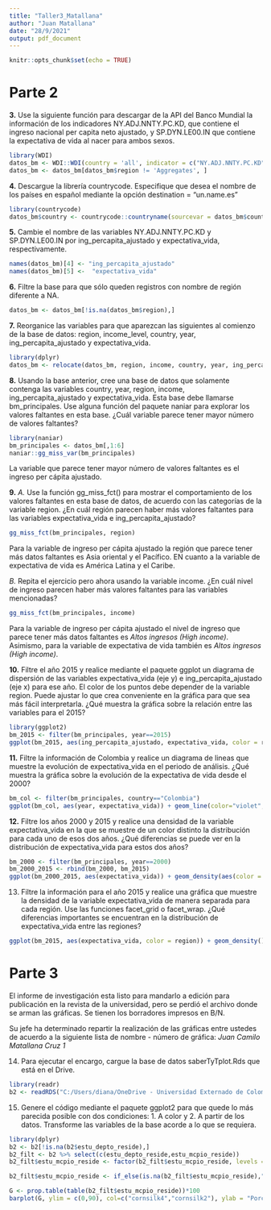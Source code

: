 ```yaml
---
title: "Taller3_Matallana"
author: "Juan Matallana"
date: "28/9/2021"
output: pdf_document
---
```


```r
knitr::opts_chunk$set(echo = TRUE)
```

# **Parte 2**

**3.** Use la siguiente función para descargar de la API del Banco Mundial la información de los indicadores NY.ADJ.NNTY.PC.KD, que contiene el ingreso nacional per capita neto ajustado, y SP.DYN.LE00.IN que contiene la expectativa de vida al nacer para ambos sexos.
```r
library(WDI)
datos_bm <- WDI::WDI(country = 'all', indicator = c("NY.ADJ.NNTY.PC.KD", "SP.DYN.LE00.IN"), start = 2000, end = 2020, extra = TRUE)
datos_bm <- datos_bm[datos_bm$region != 'Aggregates', ]
```

**4.** Descargue la librería countrycode. Especifique que desea el nombre de los países en español mediante
la opción destination = “un.name.es”
```r
library(countrycode)
datos_bm$country <- countrycode::countryname(sourcevar = datos_bm$country, destination = "un.name.es")
```

**5.** Cambie el nombre de las variables NY.ADJ.NNTY.PC.KD y SP.DYN.LE00.IN por ing_percapita_ajustado y expectativa_vida, respectivamente.
```r
names(datos_bm)[4] <- "ing_percapita_ajustado"
names(datos_bm)[5] <-  "expectativa_vida"
```

**6.** Filtre la base para que sólo queden registros con nombre de región diferente a NA.
```r
datos_bm <- datos_bm[!is.na(datos_bm$region),]
```

**7.** Reorganice las variables para que aparezcan las siguientes al comienzo de la base de datos: region, income_level, country, year, ing_percapita_ajustado y expectativa_vida.
```r
library(dplyr)
datos_bm <- relocate(datos_bm, region, income, country, year, ing_percapita_ajustado, expectativa_vida)
```

**8.** Usando la base anterior, cree una base de datos que solamente contenga las variables country, year, region, income, ing_percapita_ajustado y expectativa_vida. Esta base debe llamarse bm_principales. Use alguna función del paquete naniar para explorar los valores faltantes en esta base. ¿Cuál variable parece tener mayor número de valores faltantes?
```r
library(naniar)
bm_principales <- datos_bm[,1:6]
naniar::gg_miss_var(bm_principales)
```
La variable que parece tener mayor número de valores faltantes es el ingreso per cápita ajustado.

**9.** *A.* Use la función gg_miss_fct() para mostrar el comportamiento de los valores faltantes en esta base de datos, de acuerdo con las categorías de la variable region. ¿En cuál región parecen haber más valores faltantes para las variables expectativa_vida e ing_percapita_ajustado?
```r
gg_miss_fct(bm_principales, region)
```
Para la variable de ingreso per cápita ajustado la región que parece tener más datos faltantes es Asia oriental y el Pacífico. EN cuanto a la variable de expectativa de vida es América Latina y el Caribe. 

*B.* Repita el ejercicio pero ahora usando la variable income. ¿En cuál nivel de ingreso parecen haber más valores faltantes para las variables mencionadas?
```r
gg_miss_fct(bm_principales, income)
```
Para la variable de ingreso per cápita ajustado el nivel de ingreso que parece tener más datos faltantes es *Altos ingresos (High income)*. Asimismo, para la variable de expectativa de vida también es *Altos ingresos (High income)*. 

**10.** Filtre el año 2015 y realice mediante el paquete ggplot un diagrama de dispersión de las variables expectativa_vida (eje y) e ing_percapita_ajustado (eje x) para ese año. El color de los puntos debe depender de la variable region. Puede ajustar lo que crea conveniente en la gráfica para que sea más fácil interpretarla. ¿Qué muestra la gráfica sobre la relación entre las variables para el 2015? 
```r
library(ggplot2)
bm_2015 <- filter(bm_principales, year==2015)
ggplot(bm_2015, aes(ing_percapita_ajustado, expectativa_vida, color = region)) + geom_point(size = 2) + labs(x = "Ingreso Per Cápita Ajustado", y = "Expectativa de vida")
```

**11.** Filtre la información de Colombia y realice un diagrama de lineas que muestre la evolución de expectativa_vida en el periodo de análisis. ¿Qué muestra la gráfica sobre la evolución de la expectativa de vida desde el 2000?
```r
bm_col <- filter(bm_principales, country=="Colombia")
ggplot(bm_col, aes(year, expectativa_vida)) + geom_line(color="violet", size=1.2) + geom_point(color="purple", size=2)
```

**12.** Filtre los años 2000 y 2015 y realice una densidad de la variable expectativa_vida en la que se muestre de un color distinto la distribución para cada uno de esos dos años. ¿Qué diferencias se puede ver en la distribución de expectativa_vida para estos dos años?
```r
bm_2000 <- filter(bm_principales, year==2000)
bm_2000_2015 <- rbind(bm_2000, bm_2015)
ggplot(bm_2000_2015, aes(expectativa_vida)) + geom_density(aes(color = factor(year))) + labs(color = "Año", x = "Expectativa de Vida", y = "Densidad")
```

13. Filtre la información para el año 2015 y realice una gráfica que muestre la densidad de la variable expectativa_vida de manera separada para cada región. Use las funciones facet_grid o facet_wrap. ¿Qué diferencias importantes se encuentran en la distribución de expectativa_vida entre las regiones?
```r
ggplot(bm_2015, aes(expectativa_vida, color = region)) + geom_density() + facet_wrap(~region) + labs(x = "Expectativa de Vida", y = "Densidad")
```

# Parte 3

El informe de investigación esta listo para mandarlo a edición para publicación en la revista de la universidad, pero se perdió el archivo donde se arman las gráficas. Se tienen los borradores impresos en B/N.

Su jefe ha determinado repartir la realización de las gráficas entre ustedes de acuerdo a la siguiente lista de nombre - número de gráfica: *Juan Camilo Matallana Cruz 1*

14. Para ejecutar el encargo, cargue la base de datos saberTyTplot.Rds que está en el Drive.
```r
library(readr)
b2 <- readRDS("C:/Users/diana/OneDrive - Universidad Externado de Colombia/Desktop/ARCHIVOS JC ECONOMIA/Octavo Semestre/Fundamentos de Programación/Talleres/saberTyTplot.Rds")
```

15. Genere el código mediante el paquete ggplot2 para que quede lo más parecida posible con dos condiciones: 1. A color y 2. A partir de los datos. Transforme las variables de la base acorde a lo que se requiera.
```r
library(dplyr)
b2 <- b2[!is.na(b2$estu_depto_reside),]
b2_filt <- b2 %>% select(c(estu_depto_reside,estu_mcpio_reside))
b2_filt$estu_mcpio_reside <- factor(b2_filt$estu_mcpio_reside, levels = c("BOGOTA D.C.","SOACHA","MEDELLIN","CALI","BARRANQUILLA","IBAGUE"))

b2_filt$estu_mcpio_reside <- if_else(is.na(b2_filt$estu_mcpio_reside),"Rural","Cabecera Municipal")

G <- prop.table(table(b2_filt$estu_mcpio_reside))*100
barplot(G, ylim = c(0,90), col=c("cornsilk4","cornsilk2"), ylab = "Porcentaje", xlab = "Área de residencia")
```